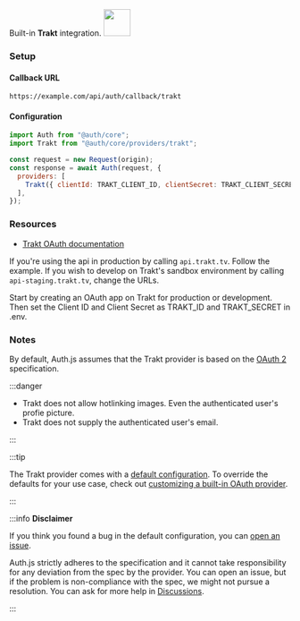 <div
  style={{
    backgroundColor: "#000",
    display: "flex",
    justifyContent: "space-between",
    color: "#fff",
    padding: 16,
  }}
>
  <span>
    Built-in <b>Trakt</b> integration.
  </span>
  <a href="https://www.trakt.tv/">
    <img
      style={{ display: "block" }}
      src="/img/providers/trakt.svg"
      height="48"
    />
  </a>
</div>

### Setup

#### Callback URL

```
https://example.com/api/auth/callback/trakt
```

#### Configuration

```js
import Auth from "@auth/core";
import Trakt from "@auth/core/providers/trakt";

const request = new Request(origin);
const response = await Auth(request, {
  providers: [
    Trakt({ clientId: TRAKT_CLIENT_ID, clientSecret: TRAKT_CLIENT_SECRET }),
  ],
});
```

### Resources

- [Trakt OAuth documentation](https://trakt.docs.apiary.io/#reference/authentication-oauth)

If you're using the api in production by calling `api.trakt.tv`. Follow the example. If you wish to develop on Trakt's sandbox environment by calling `api-staging.trakt.tv`, change the URLs.

Start by creating an OAuth app on Trakt for production or development. Then set the Client ID and Client Secret as TRAKT_ID and TRAKT_SECRET in .env.

### Notes

By default, Auth.js assumes that the Trakt provider is
based on the [OAuth 2](https://www.rfc-editor.org/rfc/rfc6749.html) specification.

:::danger

- Trakt does not allow hotlinking images. Even the authenticated user's profie picture.
- Trakt does not supply the authenticated user's email.

:::

:::tip

The Trakt provider comes with a [default configuration](https://github.com/nextauthjs/next-auth/blob/main/packages/core/src/providers/trakt.ts).
To override the defaults for your use case, check out [customizing a built-in OAuth provider](https://authjs.dev/guides/providers/custom-provider#override-default-options).

:::

:::info **Disclaimer**

If you think you found a bug in the default configuration, you can [open an issue](https://authjs.dev/new/provider-issue).

Auth.js strictly adheres to the specification and it cannot take responsibility for any deviation from
the spec by the provider. You can open an issue, but if the problem is non-compliance with the spec,
we might not pursue a resolution. You can ask for more help in [Discussions](https://authjs.dev/new/github-discussions).

:::
